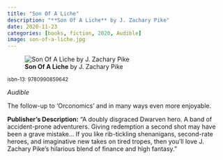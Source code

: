 ```yaml
---
title: "Son Of A Liche"
description: "**Son Of A Liche** by J. Zachary Pike"
date: 2020-11-23
categories: [books, fiction, 2020, Audible]
image: son-of-a-liche.jpg
---
```

![**Son Of A Liche** by J. Zachary Pike](son-of-a-liche.jpg){fig-align="left"}

<sup>isbn-13: 9780990859642</sup>

*Audible*

The follow-up to 'Orconomics' and in many ways even more enjoyable.

**Publisher's Description:**
"A doubly disgraced Dwarven hero. A band of accident-prone adventurers.
Giving redemption a second shot may have been a grave mistake... If you
like rib-tickling shenanigans, second-rate heroes, and imaginative new
takes on tired tropes, then you'll love J. Zachary Pike's hilarious blend
of finance and high fantasy."